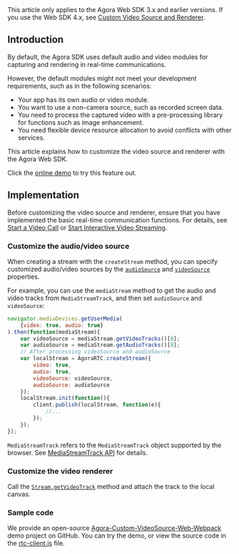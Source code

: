 <PlatformWrapper platform="web">

<div class="alert info">This article only applies to the Agora Web SDK 3.x and earlier versions. If you use the Web SDK 4.x, see <a href="./custom_video_web_ng?platform=Web">Custom Video Source and Renderer</a>.</div>

## Introduction

By default, the Agora SDK uses default audio and video modules for capturing and rendering in real-time communications. 

However, the default modules might not meet your development requirements, such as in the following scenarios:

- Your app has its own audio or video module.
- You want to use a non-camera source, such as recorded screen data.
- You need to process the captured video with a pre-processing library for functions such as image enhancement.
- You need flexible device resource allocation to avoid conflicts with other services.

This article explains how to customize the video source and renderer with the Agora Web SDK.


<div class="alert info">Click the <a href="https://webdemo.agora.io/agora-web-showcase/examples/Agora-Custom-VideoSource-Web/">online demo</a> to try this feature out.</div>

## Implementation

Before customizing the video source and renderer, ensure that you have implemented the basic real-time communication functions. For details, see [Start a Video Call](start_call_web) or [Start Interactive Video Streaming](start_live_web).

### Customize the audio/video source

When creating a stream with the `createStream` method, you can specify customized audio/video sources by the [`audioSource`](./API%20Reference/web/interfaces/agorartc.streamspec.html#audiosource) and [`videoSource`](./API%20Reference/web/interfaces/agorartc.streamspec.html#videosource) properties. 

For example, you can use the `mediaStream` method to get the audio and video tracks from `MediaStreamTrack`, and then set `audioSource` and `videoSource`:

```javascript
navigator.mediaDevices.getUserMedia(
    {video: true, audio: true}
).then(function(mediaStream){
    var videoSource = mediaStream.getVideoTracks()[0];
    var audioSource = mediaStream.getAudioTracks()[0];
    // After processing videoSource and audioSource
    var localStream = AgoraRTC.createStream({
        video: true,
        audio: true,
        videoSource: videoSource,
        audioSource: audioSource
    });
    localStream.init(function(){
        client.publish(localStream, function(e){
            //...
        });
    });
});
```

<div class="alert info"><code>MediaStreamTrack</code> refers to the <code>MediaStreamTrack</code> object supported by the browser. See <a href="https://developer.mozilla.org/en-US/docs/Web/API/MediaStreamTrack">MediaStreamTrack API</a> for details.</div>


### Customize the video renderer

Call the [`Stream.getVideoTrack`](./API%20Reference/web/interfaces/agorartc.stream.html#getvideotrack) method and attach the track to the local canvas.

### Sample code

We provide an open-source [Agora-Custom-VideoSource-Web-Webpack](https://github.com/AgoraIO/Advanced-Video/tree/master/Web/Agora-Custom-VideoSource-Web-Webpack) demo project on GitHub. You can try the demo, or view the source code in the [rtc-client.js](https://github.com/AgoraIO/Advanced-Video/blob/master/Web/Agora-Custom-VideoSource-Web-Webpack/src/rtc-client.js) file.

</PlatformWrapper>